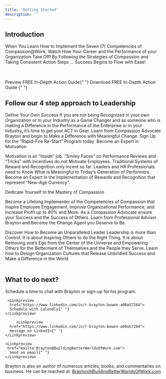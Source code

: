 ```yaml
---
title: 'Getting Started'
description: ''
---
```


## Introduction
When You Learn How to Implement the Seven (7) Competencies of Compassion@Work, Watch How Your Career and the Performance of your Organization Take Off! By Following the Strategies of Compassion and Taking Consistent Action Steps … Success Begins to Flow with Ease!

<br/>
<br/>

<div className="flex max-w-[800px] flex-col gap-4 ">

  <div className="flex w-full flex-col gap-2 sm:flex-row">
     <Linkpreview  href="https://karthik-mudunuri.vercel.app/">
      Preview FREE In-Depth Action Guide{" "}
    </Linkpreview>
    <Repodownload  href="https://github.com/karthikmudunuri/portfolio-template">
      Download FREE In-Depth Action Guide {" "}
    </Repodownload>

  </div>
</div>


## Follow our 4 step approach to Leadership

<Steps>

  <Step>
Define Your Own Success
  </Step>
   If you are not being Recognized in your own Organization or in your Industry as a Game Changer and as someone who is making a Difference in the Performance of the Enterprise or in your Industry, it’s time to get your ACT in Gear. Learn from Compassion Advocate Brayton and begin to Make a Difference with Meaningful Change. Sign Up for the “Rapid-Fire Re-Start” Program today.

  <Step>
Become an Expert in Motivation
  </Step>

   Motivation is an “inside” job. “Smiley Faces” on Performance Reviews and “Tricks” with Incentives do not Motivate Employees. Traditional Systems of Reward and Recognition only Incent so far. Leaders and HR Professionals need to Know What is Meaningful to Today’s Generation of Performers.  Become an Expert in the Implementation of Rewards and Recognition that represent “New-Age Currency”.


  <Step>
Dedicate Yourself to the Mastery of Compassion
  </Step>

   Become a Lifelong Implementer of the Competencies of Compassion that Inspire Employee Engagement, Improve Organizational Performance, and Increase Profit up to 40% and More. As a Compassion Advocate ensure your Success and the Success of Others. Learn from Professional Advisor Brayton and Become the Change Agent you Deserve to Be.


  <Step>
 Discover How to Become an Unparalleled Leader
  </Step>
  Leadership is more than Control. It is about Inspiring Others to do the Right Thing. It is about Removing one’s Ego from the Center of the Universe and Empowering Others for the Betterment of Themselves and the People they Serve. Learn how to Design Organization Cultures that Release Unbridled Success and Make a Difference in the World.




</Steps>





<br/>
<br/>


## What to do next?


Schedule a time to chat with Brayton or sign-up for his program.

<div className="flex max-w-[800px] flex-col gap-4">

  <div className="flex w-full flex-col gap-2 my-8 sm:flex-row">

     <Linkpreview
      href="https://www.linkedin.com/in/r-brayton-bowen-a00a57264">
      Schedule with Calendly{" "}
    </Linkpreview>

         <Linkpreview
      href="https://www.linkedin.com/in/r-brayton-bowen-a00a57264">
      message on LinkedIn{" "}
    </Linkpreview>

    <Linkpreview
     href="mailto:Brayton@BuildingBetterWorldsOfWork.com">
      Send an email{" "}
    </Linkpreview>

  </div>
</div>


<CognitoFormEmbed src = "https://www.cognitoforms.com/f/IehzsXNmx0ekLsE6scWo-Q/1" />

Brayton is also an author of numerous articles, books, and commentaries on business. He can be reached at: Brayton@BuildingBetterWorldsOfWork.com
